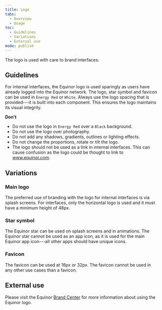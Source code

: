 ```yaml
---
title: Logo
tabs:
  - Overview
  - Usage
toc:
  - Guidelines
  - Variations
  - External use
mode: publish
---
```


The logo is used with care to brand interfaces.

<!--One to two sentences as an introduction to the component-->

## Guidelines

<!--List how to use it, sizes, widths, grid interactions, color allowances -->

For internal interfaces, the Equinor logo is used sparingly as users have already logged into the Equinor network. The logo, star symbol and favicon can be used in `Energy Red` or `White`. Always use the logo spacing that is provided---it is built into each component. This ensures the logo maintains its visual integrity.

**Don't**

<!--Bullet point list if needed -->

- Do not use the logo in `Energy Red` over a `Black` background.
- Do not use the logo over photography.
- Do not add any shadows, gradients, outlines or lighting effects.
- Do not change the proportions, rotate or tilt the logo.
- The logo should not be used as a link in internal interfaces. This can cause confusion as the logo could be thought to link to www.equinor.com.

## Variations

<!--One ### heading per frame in Figma, explaining each component in that frame. One 'content' section per variation if needed -->

### Main logo

The preferred use of branding with the logo for internal interfaces is via splash screens. For interfaces, only the horizontal logo is used and it must have a minimum height of 48px.

<FigmaImage
  url="https://www.figma.com/file/BQjYMxdSdgRkdhKTDDU7L4KU/Assets?node-id=71%3A107"
  alt="Figma design for main logo"
/>

### Star symbol

The Equinor star can be used on splash screens and in animations. The Equinor star cannot be used as an app icon, as it is used for the main Equinor app icon---all other apps should have unique icons.

<FigmaImage
  url="https://www.figma.com/file/BQjYMxdSdgRkdhKTDDU7L4KU/Assets?node-id=71%3A141"
  alt="Figma design for star symbol"
/>

### Favicon

The favicon can be used at 16px or 32px. The favicon cannot be used in any other use cases than a favicon.

<FigmaImage
  url="https://www.figma.com/file/BQjYMxdSdgRkdhKTDDU7L4KU/Assets?node-id=71%3A172"
  alt="Figma design for fav icon"
/>

## External use

Please visit the Equinor [Brand Center](https://communicationtoolbox.equinor.com/brandcenter/en/equinorbc/component/default/97 'Brand Center Toolbox Guidelines') for more information about using the Equinor logo.
